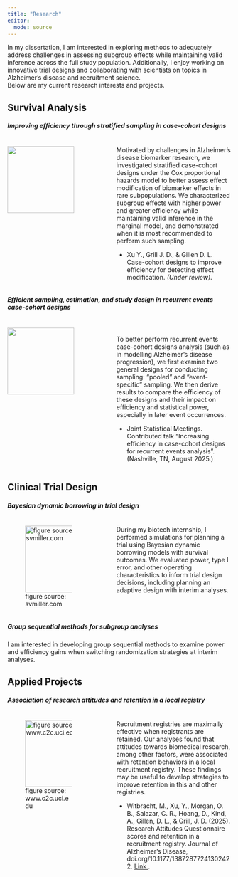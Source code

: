 ```yaml
---
title: "Research"
editor: 
  mode: source
---
```


In my dissertation, I am interested in exploring methods to adequately address challenges in assessing subgroup effects while maintaining valid inference across the full study population. Additionally, I enjoy working on innovative trial designs and collaborating with scientists on topics in Alzheimer's disease and recruitment science.
<br>
Below are my current research interests and projects. 

::: panel-tabset
## Survival Analysis

##### Improving efficiency through stratified sampling in case-cohort designs

::: columns
::: {.column width="40%"}
![](files/research/survival/Classic_CC.png){fig-align="left" width="150"}
:::

::: {.column width="4%"}
:::

::: {.column width="56%"}

Motivated by challenges in Alzheimer's disease biomarker research, we investigated stratified case-cohort designs under the Cox proportional hazards model to better assess effect modification of biomarker effects in rare subpopulations. We characterized subgroup effects with higher power and greater efficiency while maintaining valid inference in the marginal model, and demonstrated when it is most recommended to perform such sampling.

 - Xu Y., Grill J. D., & Gillen D. L. Case-cohort designs to improve efficiency for detecting effect modification. *(Under review)*.

:::
:::

##### Efficient sampling, estimation, and study design in recurrent events case-cohort designs

::: columns
::: {.column width="40%"}
![](files/research/survival/MultivariateEventsGraphic.png){fig-align="left" width="150"}
:::

::: {.column width="4%"}
:::

::: {.column width="56%"}
<br>
To better perform recurrent events case-cohort designs analysis (such as in modelling Alzheimer's disease progression), we first examine two general designs for conducting sampling: “pooled" and "event-specific" sampling. We then derive results to compare the efficiency of these designs and their impact on efficiency and statistical power, especially in later event occurrences.

-   Joint Statistical Meetings. Contributed talk “Increasing efficiency in case-cohort designs for recurrent events analysis”. (Nashville, TN, August 2025.)
:::
:::

## Clinical Trial Design

##### Bayesian dynamic borrowing in trial design

::: columns
::: {.column width="40%"}
![figure source: svmiller.com](files/research/clinicaltrials/prior-posterior-likelihood.png){fig-align="left" width="150"}
:::

::: {.column width="4%"}
:::

::: {.column width="56%"}

During my biotech internship, I performed simulations for planning a trial using Bayesian dynamic borrowing models with survival outcomes. We evaluated power, type I error, and other operating characteristics to inform trial design decisions, including planning an adaptive design with interim analyses.
:::
:::

##### Group sequential methods for subgroup analyses

I am interested in developing group sequential methods to examine power and efficiency gains when switching randomization strategies at interim analyses.

## Applied Projects

##### Association of research attitudes and retention in a local registry

::: columns
::: {.column width="40%"}
![figure source: www.c2c.uci.edu](files/research/applied/c2c.png){fig-align="center" width="150"}
:::

::: {.column width="4%"}
:::

::: {.column width="56%"}

Recruitment registries are maximally effective when registrants are retained. Our analyses found that attitudes towards biomedical research, among other factors, were associated with retention behaviors in a local recruitment registry.  These findings may be useful to develop strategies to improve retention in this and other registries.

 - Witbracht, M., Xu, Y., Morgan, O. B., Salazar, C. R., Hoang, D., Kind, A., Gillen, D. L., & Grill, J. D. (2025). Research Attitudes Questionnaire scores and retention in a recruitment registry. Journal of Alzheimer’s Disease, doi.org/10.1177/13872877241302422. <a href="https://doi.org/10.1177/13872877241302422" target="_blank"> Link </a>.

:::
:::
:::
